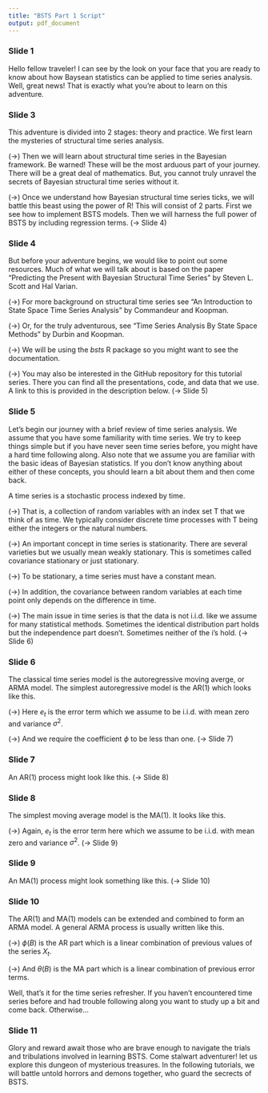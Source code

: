```yaml
---
title: "BSTS Part 1 Script"
output: pdf_document
---
```


### Slide 1

Hello fellow traveler! I can see by the look on your face that you are ready to know about how Baysean statistics can be applied to time series analysis. Well, great news! That is exactly what you're about to learn on this adventure.

### Slide 3

This adventure is divided into 2 stages: theory and practice. We first learn the mysteries of structural time series analysis.

(->) Then we will learn about structural time series in the Bayesian framework. Be warned! These will be the most arduous part of your journey. There will be a great deal of mathematics. But, you cannot truly unravel the secrets of Bayesian structural time series without it.

(->) Once we understand how Bayesian structural time series ticks, we will battle this beast using the power of R! This will consist of 2 parts. First we see how to implement BSTS models. Then we will harness the full power of BSTS by including regression terms. (-> Slide 4)


### Slide 4

But before your adventure begins, we would like to point out some resources. Much of what we will talk about is based on the paper "Predicting the Present with Bayesian Structural Time Series" by Steven L. Scott and Hal Varian.

(->) For more background on structural time series see "An Introduction to State Space Time Series Analysis" by Commandeur and Koopman.

(->) Or, for the truly adventurous, see "Time Series Analysis By State Space Methods" by Durbin and Koopman.

(->) We will be using the *bsts* R package so you might want to see the documentation.

(->) You may also be interested in the GitHub repository for this tutorial series. There you can find all the presentations, code, and data that we use. A link to this is provided in the description below. (-> Slide 5)


### Slide 5

Let's begin our journey with a brief review of time series analysis. We assume that you have some familiarity with time series. We try to keep things simple but if you have never seen time series before, you might have a hard time following along. Also note that we assume you are familiar with the basic ideas of Bayesian statistics. If you don't know anything about either of these concepts, you should learn a bit about them and then come back.

A time series is a stochastic process indexed by time.

(->) That is, a collection of random variables with an index set T that we think of as time. We typically consider discrete time processes with T being either the integers or the natural numbers.

(->) An important concept in time series is stationarity. There are several varieties but we usually mean weakly stationary. This is sometimes called covariance stationary or just stationary.

(->) To be stationary, a time series must have a constant mean.

(->) In addition, the covariance between random variables at each time point only depends on the difference in time.

(->) The main issue in time series is that the data is not i.i.d. like we assume for many statistical methods. Sometimes the identical distribution part holds but the independence part doesn't. Sometimes neither of the i's hold. (-> Slide 6)


### Slide 6

The classical time series model is the autoregressive moving averge, or ARMA model. The simplest autoregressive model is the AR(1) which looks like this.

(->) Here $e_t$ is the error term which we assume to be i.i.d. with mean zero and variance $\sigma^2$.

(->) And we require the coefficient $\phi$ to be less than one. (-> Slide 7)


### Slide 7

An AR(1) process might look like this. (-> Slide 8)


### Slide 8

The simplest moving average model is the MA(1). It looks like this.

(->) Again, $e_t$ is the error term here which we assume to be i.i.d. with mean zero and variance $\sigma^2$. (-> Slide 9)


### Slide 9

An MA(1) process might look something like this. (-> Slide 10)


### Slide 10

The AR(1) and MA(1) models can be extended and combined to form an ARMA model. A general ARMA process is usually written like this.

(->) $\phi(B)$ is the AR part which is a linear combination of previous values of the series $X_t$.

(->) And $\theta(B)$ is the MA part which is a linear combination of previous error terms.

Well, that's it for the time series refresher. If you haven't encountered time series before and had trouble following along you want to study up a bit and come back. Otherwise...

### Slide 11

Glory and reward await those who are brave enough to navigate the trials and tribulations involved in learning BSTS. Come stalwart adventurer! let us explore this dungeon of mysterious treasures. In the following tutorials, we will battle untold horrors and demons together, who guard the secrects of BSTS.




